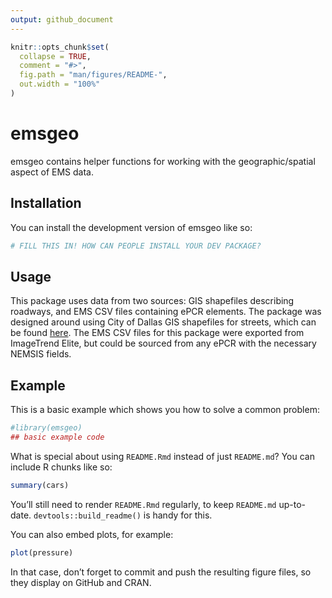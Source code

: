 ```yaml
---
output: github_document
---
```


<!-- README.md is generated from README.Rmd. Please edit that file -->

```r
knitr::opts_chunk$set(
  collapse = TRUE,
  comment = "#>",
  fig.path = "man/figures/README-",
  out.width = "100%"
)
```

# emsgeo

<!-- badges: start -->
<!-- badges: end -->

emsgeo contains helper functions for working with the geographic/spatial aspect of EMS data. 

## Installation

You can install the development version of emsgeo like so:

``` r
# FILL THIS IN! HOW CAN PEOPLE INSTALL YOUR DEV PACKAGE?
```

## Usage

This package uses data from two sources: GIS shapefiles describing roadways, and EMS CSV files containing ePCR elements. The package was designed around using City of Dallas GIS shapefiles for streets, which can be found [here](https://egis.dallascityhall.com/resources/shapefileDownload.aspx). The EMS CSV files for this package were exported from ImageTrend Elite, but could be sourced from any ePCR with the necessary NEMSIS fields. 

## Example

This is a basic example which shows you how to solve a common problem:

```r
#library(emsgeo)
## basic example code
```

What is special about using `README.Rmd` instead of just `README.md`? You can include R chunks like so:

```r
summary(cars)
```

You'll still need to render `README.Rmd` regularly, to keep `README.md` up-to-date. `devtools::build_readme()` is handy for this.

You can also embed plots, for example:

```r
plot(pressure)
```

In that case, don't forget to commit and push the resulting figure files, so they display on GitHub and CRAN.
